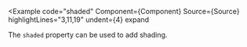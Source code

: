 
<Example
  code="shaded"
  Component={Component}
  Source={Source}
  highlightLines="3,11,19"
  undent={4}
  expand
>
  The `shaded` property can be used to add shading.
</Example>
